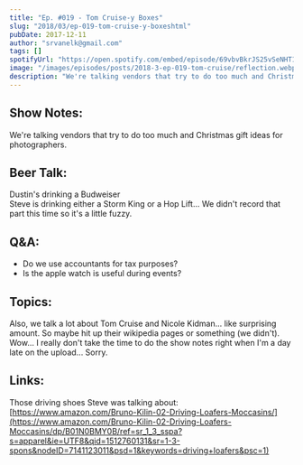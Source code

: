 ```yaml
---
title: "Ep. #019 - Tom Cruise-y Boxes"
slug: "2018/03/ep-019-tom-cruise-y-boxeshtml"
pubDate: 2017-12-11
author: "srvanelk@gmail.com"
tags: []
spotifyUrl: "https://open.spotify.com/embed/episode/69vbvBkrJS25vSeNHT1S4l?utm_source=generator"
image: "/images/episodes/posts/2018-3-ep-019-tom-cruise/reflection.webp"
description: "We're talking vendors that try to do too much and Christmas gift ideas for photographers. Dustin's drinking a Budweiser while Steve is drinking either a Storm King or a Hop Lift... We didn't record that part this time so it's a little fuzzy. Questions from this recording are whether or not we use accountants for tax purposes and whether or not the apple watch is useful during events."
---
```


## Show Notes:
We're talking vendors that try to do too much and Christmas gift ideas for photographers. 

## Beer Talk:
Dustin's drinking a Budweiser  
Steve is drinking either a Storm King or a Hop Lift... We didn't record that part this time so it's a little fuzzy. 

## Q&A:
- Do we use accountants for tax purposes? 
- Is the apple watch is useful during events?

## Topics:
Also, we talk a lot about Tom Cruise and Nicole Kidman... like surprising amount. So maybe hit up their wikipedia pages or something (we didn't). Wow... I really don't take the time to do the show notes right when I'm a day late on the upload... Sorry.

## Links:
Those driving shoes Steve was talking about:  
[https://www.amazon.com/Bruno-Kilin-02-Driving-Loafers-Moccasins/](https://www.amazon.com/Bruno-Kilin-02-Driving-Loafers-Moccasins/dp/B01N0BMY0B/ref=sr_1_3_sspa?s=apparel&ie=UTF8&qid=1512760131&sr=1-3-spons&nodeID=7141123011&psd=1&keywords=driving+loafers&psc=1)
